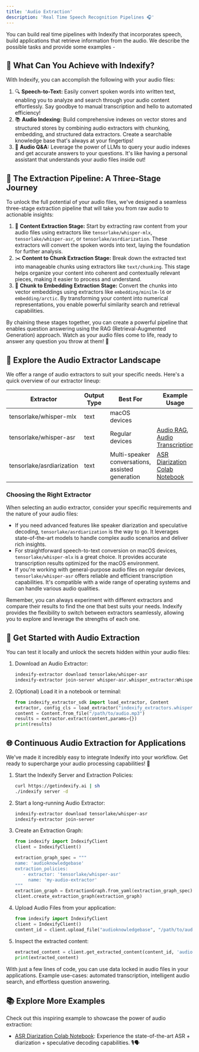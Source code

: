 ```yaml
---
title: 'Audio Extraction'
description: 'Real Time Speech Recognition Pipelines 🎧'
---
```


You can build real time pipelines with Indexify that incorporates speech, build applications that retrieve information from the audio. We describe the possible tasks and provide some examples -

## 🌟 What Can You Achieve with Indexify?

With Indexify, you can accomplish the following with your audio files:

1. 🔍 **Speech-to-Text:** Easily convert spoken words into written text, enabling you to analyze and search through your audio content effortlessly. Say goodbye to manual transcription and hello to automated efficiency!
2. 📚 **Audio Indexing:** Build comprehensive indexes on vector stores and structured stores by combining audio extractors with chunking, embedding, and structured data extractors. Create a searchable knowledge base that's always at your fingertips!
3. 🤖 **Audio Q&A:** Leverage the power of LLMs to query your audio indexes and get accurate answers to your questions. It's like having a personal assistant that understands your audio files inside out!

## 🔧 The Extraction Pipeline: A Three-Stage Journey

To unlock the full potential of your audio files, we've designed a seamless three-stage extraction pipeline that will take you from raw audio to actionable insights:

1. 🎤 **Content Extraction Stage:** Start by extracting raw content from your audio files using extractors like `tensorlake/whisper-mlx`, `tensorlake/whisper-asr`, or `tensorlake/asrdiarization`. These extractors will convert the spoken words into text, laying the foundation for further analysis.
2. ✂️ **Content to Chunk Extraction Stage:** Break down the extracted text into manageable chunks using extractors like `text/chunking`. This stage helps organize your content into coherent and contextually relevant pieces, making it easier to process and understand.
3. 🧠 **Chunk to Embedding Extraction Stage:** Convert the chunks into vector embeddings using extractors like `embedding/minilm-l6` or `embedding/arctic`. By transforming your content into numerical representations, you enable powerful similarity search and retrieval capabilities.

By chaining these stages together, you can create a powerful pipeline that enables question answering using the RAG (Retrieval-Augmented Generation) approach. Watch as your audio files come to life, ready to answer any question you throw at them! 🚀

## 🌈 Explore the Audio Extractor Landscape

We offer a range of audio extractors to suit your specific needs. Here's a quick overview of our extractor lineup:

| Extractor                | Output Type | Best For                                                                             | Example Usage                                                                                                                                  |
|--------------------------|-------------|--------------------------------------------------------------------------------------|------------------------------------------------------------------------------------------------------------------------------------------------|
| tensorlake/whisper-mlx   | text        | macOS devices                                                                        |   |
| tensorlake/whisper-asr   | text        | Regular devices                                                                      | [Audio RAG](../examples/audio_rag.ipynb), [Audio Transcription](../examples/audio_transcription.ipynb)                                                            |
| tensorlake/asrdiarization | text        | Multi-speaker conversations, assisted generation            | [ASR Diarization Colab Notebook](https://colab.research.google.com/drive/1aW6DdAkxTQWZcCe1fS0QCVZ6GeQFji2S?usp=sharing)                       |

### Choosing the Right Extractor

When selecting an audio extractor, consider your specific requirements and the nature of your audio files:

- If you need advanced features like speaker diarization and speculative decoding, `tensorlake/asrdiarization` is the way to go. It leverages state-of-the-art models to handle complex audio scenarios and deliver rich insights.
- For straightforward speech-to-text conversion on macOS devices, `tensorlake/whisper-mlx` is a great choice. It provides accurate transcription results optimized for the macOS environment.
- If you're working with general-purpose audio files on regular devices, `tensorlake/whisper-asr` offers reliable and efficient transcription capabilities. It's compatible with a wide range of operating systems and can handle various audio qualities.

Remember, you can always experiment with different extractors and compare their results to find the one that best suits your needs. Indexify provides the flexibility to switch between extractors seamlessly, allowing you to explore and leverage the strengths of each one.

## 🚀 Get Started with Audio Extraction

You can test it locally and unlock the secrets hidden within your audio files:

1. Download an Audio Extractor:
   ```bash
   indexify-extractor download tensorlake/whisper-asr
   indexify-extractor join-server whisper-asr.whisper_extractor:WhisperExtractor
   ```

2. (Optional) Load it in a notebook or terminal:
   ```python
   from indexify_extractor_sdk import load_extractor, Content
   extractor, config_cls = load_extractor("indexify_extractors.whisper-asr.whisper_extractor:WhisperExtractor")
   content = Content.from_file("/path/to/audio.mp3")
   results = extractor.extract(content,params={})
   print(results)
   ```

## 🌐 Continuous Audio Extraction for Applications

We've made it incredibly easy to integrate Indexify into your workflow. Get ready to supercharge your audio processing capabilities! 🔋

1. Start the Indexify Server and Extraction Policies:
   ```bash
   curl https://getindexify.ai | sh
   ./indexify server -d
   ```

2. Start a long-running Audio Extractor:
   ```bash
   indexify-extractor download tensorlake/whisper-asr
   indexify-extractor join-server
   ```

3. Create an Extraction Graph:
   ```python
   from indexify import IndexifyClient
   client = IndexifyClient()

   extraction_graph_spec = """
   name: 'audioknowledgebase'
   extraction_policies:
      - extractor: 'tensorlake/whisper-asr'
        name: 'my-audio-extractor'
   """
   extraction_graph = ExtractionGraph.from_yaml(extraction_graph_spec)
   client.create_extraction_graph(extraction_graph)
   ```

4. Upload Audio Files from your application:
   ```python
   from indexify import IndexifyClient  
   client = IndexifyClient()
   content_id = client.upload_file("audioknowledgebase", "/path/to/audio.mp3")
   ```

5. Inspect the extracted content:
   ```python
   extracted_content = client.get_extracted_content(content_id, 'audioknowledgebase', 'my-audio-extractor')
   print(extracted_content)  
   ```

With just a few lines of code, you can use data locked in audio files in your applications. Example use-cases: automated transcription, intelligent audio search, and effortless question answering.

## 📚 Explore More Examples

Check out this inspiring example to showcase the power of audio extraction:

- [ASR Diarization Colab Notebook](https://colab.research.google.com/drive/1aW6DdAkxTQWZcCe1fS0QCVZ6GeQFji2S?usp=sharing): Experience the state-of-the-art ASR + diarization + speculative decoding capabilities. 🎙️🗣️
